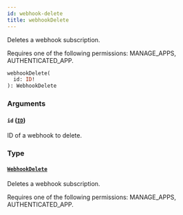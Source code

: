```yaml
---
id: webhook-delete
title: webhookDelete
---
```


Deletes a webhook subscription.

Requires one of the following permissions: MANAGE_APPS, AUTHENTICATED_APP.

```graphql
webhookDelete(
  id: ID!
): WebhookDelete
```

### Arguments

#### `id` ([`ID`](../../../developer/api-reference/scalars/id))

ID of a webhook to delete.

### Type

#### [`WebhookDelete`](../../../developer/api-reference/objects/webhook-delete)

Deletes a webhook subscription.

Requires one of the following permissions: MANAGE_APPS, AUTHENTICATED_APP.

